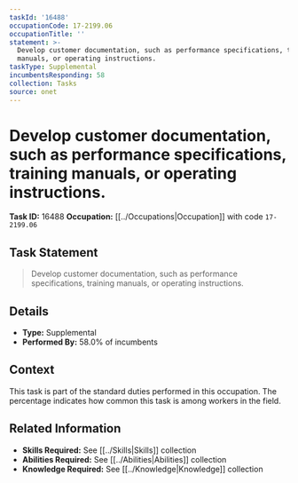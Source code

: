```yaml
---
taskId: '16488'
occupationCode: 17-2199.06
occupationTitle: ''
statement: >-
  Develop customer documentation, such as performance specifications, training
  manuals, or operating instructions.
taskType: Supplemental
incumbentsResponding: 58
collection: Tasks
source: onet
---
```

# Develop customer documentation, such as performance specifications, training manuals, or operating instructions.

**Task ID:** 16488
**Occupation:** [[../Occupations|Occupation]] with code `17-2199.06`

## Task Statement

> Develop customer documentation, such as performance specifications, training manuals, or operating instructions.

## Details

- **Type:** Supplemental
- **Performed By:** 58.0% of incumbents

## Context

This task is part of the standard duties performed in this occupation. The percentage indicates how common this task is among workers in the field.

## Related Information

- **Skills Required:** See [[../Skills|Skills]] collection
- **Abilities Required:** See [[../Abilities|Abilities]] collection
- **Knowledge Required:** See [[../Knowledge|Knowledge]] collection
